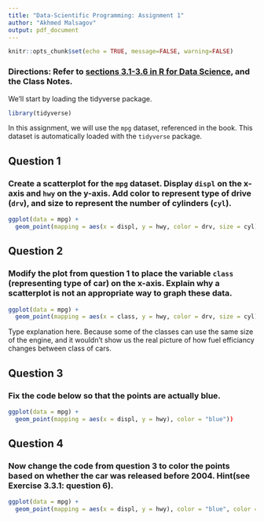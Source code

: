 ```yaml
---
title: "Data-Scientific Programming: Assignment 1"
author: "Akhmed Malsagov"
output: pdf_document
---
```


```r
knitr::opts_chunk$set(echo = TRUE, message=FALSE, warning=FALSE)
```


### Directions: Refer to [sections 3.1-3.6 in R for Data Science](https://r4ds.had.co.nz/data-visualisation.html), and the Class Notes.

We'll start by loading the tidyverse package. 

```r
library(tidyverse)
```

In this assignment, we will use the `mpg` dataset, referenced in the book. This dataset is automatically loaded with the `tidyverse` package. 

## Question 1 

### Create a scatterplot for the `mpg` dataset. Display `displ` on the x-axis and `hwy` on the y-axis. Add color to represent type of drive (`drv`), and size to represent the number of cylinders (`cyl`).

```r
ggplot(data = mpg) + 
  geom_point(mapping = aes(x = displ, y = hwy, color = drv, size = cyl))
```


## Question 2

### Modify the plot from question 1 to place the variable `class` (representing type of car) on the x-axis. Explain why a scatterplot is not an appropriate way to graph these data.   

```r
ggplot(data = mpg) + 
  geom_point(mapping = aes(x = class, y = hwy, color = drv, size = cyl))
```

Type explanation here. 
Because some of the classes can use the same size of the engine, and it wouldn't show us the real picture of how fuel efficiancy changes between class of cars.

## Question 3

### Fix the code below so that the points are actually blue. 

```r
ggplot(data = mpg) + 
  geom_point(mapping = aes(x = displ, y = hwy), color = "blue"))
```

## Question 4

### Now change the code from question 3 to color the points based on whether the car was released before 2004. Hint(see Exercise 3.3.1: question 6). 

```r
ggplot(data = mpg) + 
  geom_point(mapping = aes(x = displ, y = hwy), color = "blue", color = year < 2004))
```


